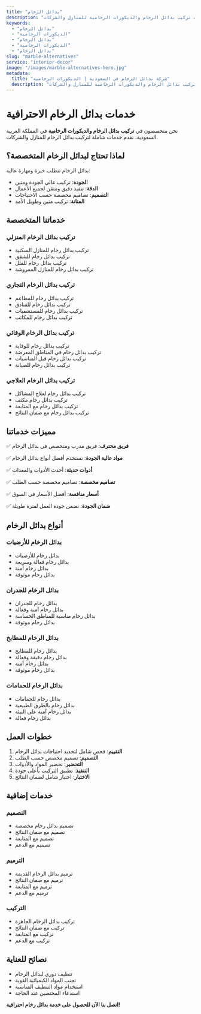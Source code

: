 ```yaml
---
title: "بدائل الرخام"
description: "خدمات تركيب بدائل الرخام والديكورات الرخامية للمنازل والشركات"
keywords:
  - "بدائل الرخام"
  - "الديكورات الرخامية"
  - "بدائل الرخام"
  - "الديكورات الرخامية"
  - "بدائل الرخام"
slug: "marble-alternatives"
service: "interior-decor"
image: "/images/marble-alternatives-hero.jpg"
metadata:
  title: "شركة بدائل الرخام في السعودية | الديكورات الرخامية"
  description: "أفضل شركة بدائل رخام في السعودية. تركيب بدائل الرخام والديكورات الرخامية للمنازل والشركات."
---
```


# خدمات بدائل الرخام الاحترافية

نحن متخصصون في **تركيب بدائل الرخام والديكورات الرخامية** في المملكة العربية السعودية، نقدم خدمات شاملة لتركيب بدائل الرخام للمنازل والشركات.

## لماذا تحتاج لبدائل الرخام المتخصصة؟

بدائل الرخام تتطلب خبرة ومهارة عالية:

- **الجودة**: تركيب عالي الجودة ومتين
- **الدقة**: تنفيذ دقيق ومتقن لجميع الأعمال
- **التصميم**: تصاميم مخصصة حسب الاحتياجات
- **المتانة**: تركيب متين وطويل الأمد

## خدماتنا المتخصصة

### تركيب بدائل الرخام المنزلي
- تركيب بدائل رخام للمنازل السكنية
- تركيب بدائل رخام للشقق
- تركيب بدائل رخام للفلل
- تركيب بدائل رخام للمنازل المفروشة

### تركيب بدائل الرخام التجاري
- تركيب بدائل رخام للمطاعم
- تركيب بدائل رخام للفنادق
- تركيب بدائل رخام للمستشفيات
- تركيب بدائل رخام للمكاتب

### تركيب بدائل الرخام الوقائي
- تركيب بدائل رخام للوقاية
- تركيب بدائل رخام في المناطق المعرضة
- تركيب بدائل رخام قبل المناسبات
- تركيب بدائل رخام للصيانة

### تركيب بدائل الرخام العلاجي
- تركيب بدائل رخام لعلاج المشاكل
- تركيب بدائل رخام مكثف
- تركيب بدائل رخام مع المتابعة
- تركيب بدائل رخام مع ضمان النتائج

## مميزات خدماتنا

✅ **فريق محترف**: فريق مدرب ومتخصص في بدائل الرخام

✅ **مواد عالية الجودة**: نستخدم أفضل أنواع بدائل الرخام

✅ **أدوات حديثة**: أحدث الأدوات والمعدات

✅ **تصاميم مخصصة**: تصاميم مخصصة حسب الطلب

✅ **أسعار منافسة**: أفضل الأسعار في السوق

✅ **ضمان الجودة**: نضمن جودة العمل لفترة طويلة

## أنواع بدائل الرخام

### بدائل الرخام للأرضيات
- بدائل رخام للأرضيات
- بدائل رخام فعالة وسريعة
- بدائل رخام آمنة
- بدائل رخام موثوقة

### بدائل الرخام للجدران
- بدائل رخام للجدران
- بدائل رخام آمنة وفعالة
- بدائل رخام مناسبة للمناطق الحساسة
- بدائل رخام موثوقة

### بدائل الرخام للمطابخ
- بدائل رخام للمطابخ
- بدائل رخام دقيقة وفعالة
- بدائل رخام آمنة
- بدائل رخام موثوقة

### بدائل الرخام للحمامات
- بدائل رخام للحمامات
- بدائل رخام بالطرق الطبيعية
- بدائل رخام آمنة على البيئة
- بدائل رخام فعالة

## خطوات العمل

1. **التقييم**: فحص شامل لتحديد احتياجات بدائل الرخام
2. **التصميم**: تصميم مخصص حسب الطلب
3. **التحضير**: تحضير المواد والأدوات
4. **التنفيذ**: تطبيق التركيب بأعلى جودة
5. **الاختبار**: اختبار شامل لضمان النتائج

## خدمات إضافية

### التصميم
- تصميم بدائل رخام مخصصة
- تصميم مع ضمان النتائج
- تصميم مع المتابعة
- تصميم مع الدعم

### الترميم
- ترميم بدائل الرخام القديمة
- ترميم مع ضمان النتائج
- ترميم مع المتابعة
- ترميم مع الدعم

### التركيب
- تركيب بدائل الرخام الجاهزة
- تركيب مع ضمان النتائج
- تركيب مع المتابعة
- تركيب مع الدعم

## نصائح للعناية

- تنظيف دوري لبدائل الرخام
- تجنب المواد الكيميائية القوية
- استخدام مواد التنظيف المناسبة
- استدعاء المختصين عند الحاجة

**اتصل بنا الآن للحصول على خدمة بدائل رخام احترافية!**
